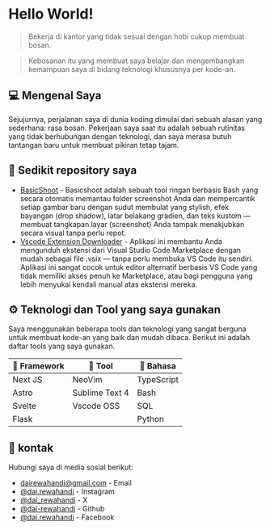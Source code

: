 # Hello World!

> Bekerja di kantor yang tidak sesuai dengan hobi cukup membuat bosan.

> Kebosanan itu yang membuat saya belajar dan mengembangkan kemampuan saya di bidang teknologi khususnya per kode-an.

## 💻 Mengenal Saya

Sejujurnya, perjalanan saya di dunia koding dimulai dari sebuah alasan yang sederhana: rasa bosan. Pekerjaan saya saat itu adalah sebuah rutinitas yang tidak berhubungan dengan teknologi, dan saya merasa butuh tantangan baru untuk membuat pikiran tetap tajam.

## 📝 Sedikit repository saya

- [BasicShoot](https://github.com/dai-rewahandi/basicshoot) - Basicshoot adalah sebuah tool ringan berbasis Bash yang secara otomatis memantau folder screenshot Anda dan mempercantik setiap gambar baru dengan sudut membulat yang stylish, efek bayangan (drop shadow), latar belakang gradien, dan teks kustom — membuat tangkapan layar (screenshot) Anda tampak menakjubkan secara visual tanpa perlu repot.
- [Vscode Extension Downloader](https://github.com/dai-rewahandi/VScode-Extension-Downloader-app) - Aplikasi ini membantu Anda mengunduh ekstensi dari Visual Studio Code Marketplace dengan mudah sebagai file .vsix — tanpa perlu membuka VS Code itu sendiri. Aplikasi ini sangat cocok untuk editor alternatif berbasis VS Code yang tidak memiliki akses penuh ke Marketplace, atau bagi pengguna yang lebih menyukai kendali manual atas ekstensi mereka.

## ⚙️ Teknologi dan Tool yang saya gunakan

Saya menggunakan beberapa tools dan teknologi yang sangat berguna untuk membuat kode-an yang baik dan mudah dibaca. Berikut ini adalah daftar tools yang saya gunakan.

| 🧠 Framework | 🔩 Tool        | 🚩 Bahasa  |
| ------------ | -------------- | ---------- |
| Next JS      | NeoVim         | TypeScript |
| Astro        | Sublime Text 4 | Bash       |
| Svelte       | Vscode OSS     | SQL        |
| Flask        |                | Python     |

## 📱 kontak

Hubungi saya di media sosial berikut:

- [dairewahandi@gmail.com](mailto:dairewahandi@gmail.com) - Email
- [@dai.rewahandi](https://instagram.com/dai.rewahandi) - Instagram
- [@dai_rewahandi](https://x.com/dai_rewahandi) - X
- [@dai-rewahandi](https://github.com/dai-rewahandi) - Github
- [@dai.rewahandi](https://facebook.com/dai.rewahandi) - Facebook
